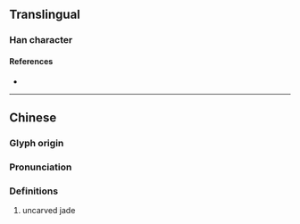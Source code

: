 {{character info}}
==Translingual==

===Han character===
{{Han char|rn=96|rad=玉|as=14|sn=18|four=14147|canj=MGTOE|ids=⿰𤣩蒦}}

====References====
* {{Han ref|kx=0744.250|dkj=21316|dj=1153.080|hdz=21139.110|uh=74C1|ud=29889|bh=F043|bd=61507}}

----

==Chinese==
{{zh-forms}}

===Glyph origin===
{{Han etym}}

===Pronunciation===
{{zh-pron
|m=wò
|c=wok6
|mc=y
|oc=y
|ma=
|cat=
}}

===Definitions===
{{zh-hanzi}}

# uncarved jade
{{rfdef|zh}}